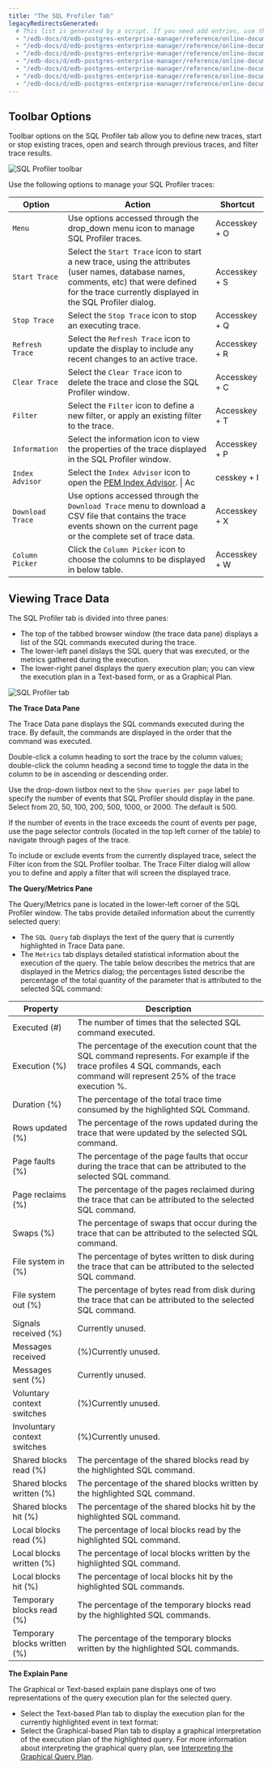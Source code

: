 ```yaml
---
title: "The SQL Profiler Tab"
legacyRedirectsGenerated:
  # This list is generated by a script. If you need add entries, use the `legacyRedirects` key.
  - "/edb-docs/d/edb-postgres-enterprise-manager/reference/online-documentation/7.12/sp_sql_profiler_tab.html"
  - "/edb-docs/d/edb-postgres-enterprise-manager/reference/online-documentation/7.14/sp_sql_profiler_tab.html"
  - "/edb-docs/d/edb-postgres-enterprise-manager/reference/online-documentation/7.15/sp_sql_profiler_tab.html"
  - "/edb-docs/d/edb-postgres-enterprise-manager/reference/online-documentation/7.16/sp_sql_profiler_tab.html"
  - "/edb-docs/d/edb-postgres-enterprise-manager/reference/online-documentation/7.6/sp_sql_profiler_tab.html"
  - "/edb-docs/d/edb-postgres-enterprise-manager/reference/online-documentation/7.7/sp_sql_profiler_tab.html"
  - "/edb-docs/d/edb-postgres-enterprise-manager/reference/online-documentation/7.8/sp_sql_profiler_tab.html"
---
```


<div id="sp_sql_profiler_tab" class="registered_link"></div>

## Toolbar Options

Toolbar options on the SQL Profiler tab allow you to define new traces, start or stop existing traces, open and search through previous traces, and filter trace results.

![SQL Profiler toolbar](../images/sp_toolbar.png)

Use the following options to manage your SQL Profiler traces:

| Option           | Action                                                                                                                                                                                               | Shortcut      |
| ---------------- | ---------------------------------------------------------------------------------------------------------------------------------------------------------------------------------------------------- | ------------- |
| `Menu`           | Use options accessed through the drop_down menu icon to manage SQL Profiler traces.                                                                                                                  | Accesskey + O |
| `Start Trace`    | Select the `Start Trace` icon to start a new trace, using the attributes (user names, database names, comments, etc) that were defined for the trace currently displayed in the SQL Profiler dialog. | Accesskey + S |
| `Stop Trace`     | Select the `Stop Trace` icon to stop an executing trace.                                                                                                                                             | Accesskey + Q |
| `Refresh Trace`  | Select the `Refresh Trace` icon to update the display to include any recent changes to an active trace.                                                                                              | Accesskey + R |
| `Clear Trace`    | Select the `Clear Trace` icon to delete the trace and close the SQL Profiler window.                                                                                                                 | Accesskey + C |
| `Filter`         | Select the `Filter` icon to define a new filter, or apply an existing filter to the trace.                                                                                                           | Accesskey + T |
| `Information`    | Select the information icon to view the properties of the trace displayed in the SQL Profiler window.                                                                                                | Accesskey + P |
| `Index Advisor`  | Select the `Index Advisor` icon to open the [PEM Index Advisor](04_sp_index_advisor/#sp_index_advisor). \| Ac                                                                                        | cesskey + I   |
| `Download Trace` | Use options accessed through the `Download Trace` menu to download a CSV file that contains the trace events shown on the current page or the complete set of trace data.                            | Accesskey + X |
| `Column Picker`  | Click the `Column Picker` icon to choose the columns to be displayed in below table.                                                                                                                 | Accesskey + W |

## Viewing Trace Data

The SQL Profiler tab is divided into three panes:

-   The top of the tabbed browser window (the trace data pane) displays a list of the SQL commands executed during the trace.
-   The lower-left panel dislays the SQL query that was executed, or the metrics gathered during the execution.
-   The lower-right panel displays the query execution plan; you can view the execution plan in a Text-based form, or as a Graphical Plan.

![SQL Profiler tab](../images/sp_sql_profiler_tab.png)

**The Trace Data Pane**

The Trace Data pane displays the SQL commands executed during the trace. By default, the commands are displayed in the order that the command was executed.

Double-click a column heading to sort the trace by the column values; double-click the column heading a second time to toggle the data in the column to be in ascending or descending order.

Use the drop-down listbox next to the `Show queries per page` label to specify the number of events that SQL Profiler should display in the pane. Select from 20, 50, 100, 200, 500, 1000, or 2000. The default is 500.

If the number of events in the trace exceeds the count of events per page, use the page selector controls (located in the top left corner of the table) to navigate through pages of the trace.

To include or exclude events from the currently displayed trace, select the Filter icon from the SQL Profiler toolbar. The Trace Filter dialog will allow you to define and apply a filter that will screen the displayed trace.

**The Query/Metrics Pane**

The Query/Metrics pane is located in the lower-left corner of the SQL Profiler window. The tabs provide detailed information about the currently selected query:

-   The `SQL Query` tab displays the text of the query that is currently highlighted in Trace Data pane.
-   The `Metrics` tab displays detailed statistical information about the execution of the query. The table below describes the metrics that are displayed in the Metrics dialog; the percentages listed describe the percentage of the total quantity of the parameter that is attributed to the selected SQL command:

| **Property**                 | **Description**                                                                                                                                                                    |
| ---------------------------- | ---------------------------------------------------------------------------------------------------------------------------------------------------------------------------------- |
| Executed (#)                 | The number of times that the selected SQL command executed.                                                                                                                        |
| Execution (%)                | The percentage of the execution count that the SQL command represents. For example if the trace profiles 4 SQL commands, each command will represent 25% of the trace execution %. |
| Duration (%)                 | The percentage of the total trace time consumed by the highlighted SQL Command.                                                                                                    |
| Rows updated (%)             | The percentage of the rows updated during the trace that were updated by the selected SQL command.                                                                                 |
| Page faults (%)              | The percentage of the page faults that occur during the trace that can be attributed to the selected SQL command.                                                                  |
| Page reclaims (%)            | The percentage of the pages reclaimed during the trace that can be attributed to the selected SQL command.                                                                         |
| Swaps (%)                    | The percentage of swaps that occur during the trace that can be attributed to the selected SQL command.                                                                            |
| File system in (%)           | The percentage of bytes written to disk during the trace that can be attributed to the selected SQL command.                                                                       |
| File system out (%)          | The percentage of bytes read from disk during the trace that can be attributed to the selected SQL command.                                                                        |
| Signals received (%)         | Currently unused.                                                                                                                                                                  |
| Messages received            | (%)Currently unused.                                                                                                                                                               |
| Messages sent (%)            | Currently unused.                                                                                                                                                                  |
| Voluntary context switches   | (%)Currently unused.                                                                                                                                                               |
| Involuntary context switches | (%)Currently unused.                                                                                                                                                               |
| Shared blocks read (%)       | The percentage of the shared blocks read by the highlighted SQL command.                                                                                                           |
| Shared blocks written (%)    | The percentage of the shared blocks written by the highlighted SQL command.                                                                                                        |
| Shared blocks hit (%)        | The percentage of the shared blocks hit by the highlighted SQL command.                                                                                                            |
| Local blocks read (%)        | The percentage of local blocks read by the highlighted SQL command.                                                                                                                |
| Local blocks written (%)     | The percentage of local blocks written by the highlighted SQL command.                                                                                                             |
| Local blocks hit (%)         | The percentage of local blocks hit by the highlighted SQL commands.                                                                                                                |
| Temporary blocks read (%)    | The percentage of the temporary blocks read by the highlighted SQL commands.                                                                                                       |
| Temporary blocks written (%) | The percentage of the temporary blocks written by the highlighted SQL commands.                                                                                                    |

**The Explain Pane**

The Graphical or Text-based explain pane displays one of two representations of the query execution plan for the selected query.

-   Select the Text-based Plan tab to display the execution plan for the currently highlighted event in text format:
-   Select the Graphical-based Plan tab to display a graphical interpretation of the execution plan of the highlighted query. For more information about interpreting the graphical query plan, see [Interpreting the Graphical Query Plan](../08_toc_pem_developer_tools/03_pem_interpreting_graphical_query/#pem_interpreting_graphical_query).
